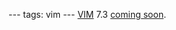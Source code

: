 ---
tags: vim
---
[[VIM]] 7.3 [http://groups.google.com/group/vim_use/browse_thread/thread/a6507cfd8470f19e coming soon].
